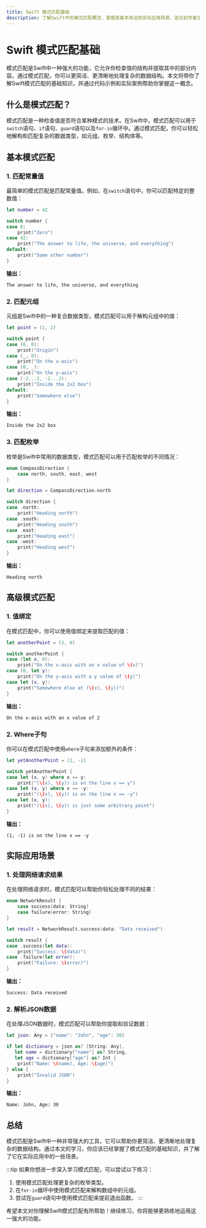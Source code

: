 ```yaml
---
title: Swift 模式匹配基础
description: 了解Swift中的模式匹配概念，掌握其基本用法和实际应用场景，适合初学者学习。
---
```


# Swift 模式匹配基础

模式匹配是Swift中一种强大的功能，它允许你检查值的结构并提取其中的部分内容。通过模式匹配，你可以更简洁、更清晰地处理复杂的数据结构。本文将带你了解Swift模式匹配的基础知识，并通过代码示例和实际案例帮助你掌握这一概念。

## 什么是模式匹配？

模式匹配是一种检查值是否符合某种模式的技术。在Swift中，模式匹配可以用于`switch`语句、`if`语句、`guard`语句以及`for-in`循环中。通过模式匹配，你可以轻松地解构和匹配复杂的数据类型，如元组、枚举、结构体等。

## 基本模式匹配

### 1. 匹配常量值

最简单的模式匹配是匹配常量值。例如，在`switch`语句中，你可以匹配特定的整数值：

```swift
let number = 42

switch number {
case 0:
    print("Zero")
case 42:
    print("The answer to life, the universe, and everything")
default:
    print("Some other number")
}
```

**输出：**
```
The answer to life, the universe, and everything
```

### 2. 匹配元组

元组是Swift中的一种复合数据类型，模式匹配可以用于解构元组中的值：

```swift
let point = (1, 2)

switch point {
case (0, 0):
    print("Origin")
case (_, 0):
    print("On the x-axis")
case (0, _):
    print("On the y-axis")
case (-2...2, -2...2):
    print("Inside the 2x2 box")
default:
    print("Somewhere else")
}
```

**输出：**
```
Inside the 2x2 box
```

### 3. 匹配枚举

枚举是Swift中常用的数据类型，模式匹配可以用于匹配枚举的不同情况：

```swift
enum CompassDirection {
    case north, south, east, west
}

let direction = CompassDirection.north

switch direction {
case .north:
    print("Heading north")
case .south:
    print("Heading south")
case .east:
    print("Heading east")
case .west:
    print("Heading west")
}
```

**输出：**
```
Heading north
```

## 高级模式匹配

### 1. 值绑定

在模式匹配中，你可以使用值绑定来提取匹配的值：

```swift
let anotherPoint = (2, 0)

switch anotherPoint {
case (let x, 0):
    print("On the x-axis with an x value of \(x)")
case (0, let y):
    print("On the y-axis with a y value of \(y)")
case let (x, y):
    print("Somewhere else at (\(x), \(y))")
}
```

**输出：**
```
On the x-axis with an x value of 2
```

### 2. Where子句

你可以在模式匹配中使用`where`子句来添加额外的条件：

```swift
let yetAnotherPoint = (1, -1)

switch yetAnotherPoint {
case let (x, y) where x == y:
    print("(\(x), \(y)) is on the line x == y")
case let (x, y) where x == -y:
    print("(\(x), \(y)) is on the line x == -y")
case let (x, y):
    print("(\(x), \(y)) is just some arbitrary point")
}
```

**输出：**
```
(1, -1) is on the line x == -y
```

## 实际应用场景

### 1. 处理网络请求结果

在处理网络请求时，模式匹配可以帮助你轻松处理不同的结果：

```swift
enum NetworkResult {
    case success(data: String)
    case failure(error: String)
}

let result = NetworkResult.success(data: "Data received")

switch result {
case .success(let data):
    print("Success: \(data)")
case .failure(let error):
    print("Failure: \(error)")
}
```

**输出：**
```
Success: Data received
```

### 2. 解析JSON数据

在处理JSON数据时，模式匹配可以帮助你提取和验证数据：

```swift
let json: Any = ["name": "John", "age": 30]

if let dictionary = json as? [String: Any],
   let name = dictionary["name"] as? String,
   let age = dictionary["age"] as? Int {
    print("Name: \(name), Age: \(age)")
} else {
    print("Invalid JSON")
}
```

**输出：**
```
Name: John, Age: 30
```

## 总结

模式匹配是Swift中一种非常强大的工具，它可以帮助你更简洁、更清晰地处理复杂的数据结构。通过本文的学习，你应该已经掌握了模式匹配的基础知识，并了解了它在实际应用中的一些场景。

:::tip
如果你想进一步深入学习模式匹配，可以尝试以下练习：
1. 使用模式匹配处理更复杂的枚举类型。
2. 在`for-in`循环中使用模式匹配来解构数组中的元组。
3. 尝试在`guard`语句中使用模式匹配来提前退出函数。
:::

希望本文对你理解Swift模式匹配有所帮助！继续练习，你将能够更熟练地运用这一强大的功能。